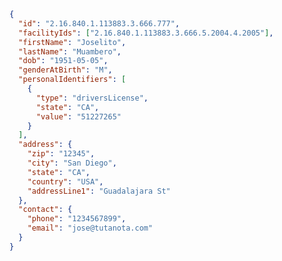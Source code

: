 ```json
{
  "id": "2.16.840.1.113883.3.666.777",
  "facilityIds": ["2.16.840.1.113883.3.666.5.2004.4.2005"],
  "firstName": "Joselito",
  "lastName": "Muambero",
  "dob": "1951-05-05",
  "genderAtBirth": "M",
  "personalIdentifiers": [
    {
      "type": "driversLicense",
      "state": "CA",
      "value": "51227265"
    }
  ],
  "address": {
    "zip": "12345",
    "city": "San Diego",
    "state": "CA",
    "country": "USA",
    "addressLine1": "Guadalajara St"
  },
  "contact": {
    "phone": "1234567899",
    "email": "jose@tutanota.com"
  }
}
```